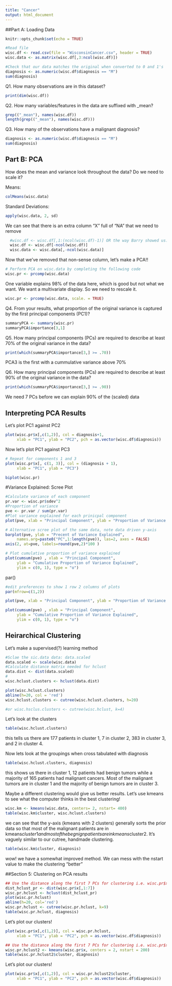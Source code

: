 ```yaml
---
title: "Cancer"
output: html_document
---
```


##Part A: Loading Data

```r
knitr::opts_chunk$set(echo = TRUE)
```

```r
#Read file
wisc.df <- read.csv(file = "WisconsinCancer.csv", header = TRUE)
wisc.data <- as.matrix(wisc.df[,3:ncol(wisc.df)])
```

```r
#Check that our data matches the original when converted to 0 and 1's
diagnosis <- as.numeric(wisc.df$diagnosis == "M")
sum(diagnosis)
```

Q1. How many observations are in this dataset?
```r
print(dim(wisc.df))
```

Q2. How many variables/features in the data are suffixed with _mean?
```r
grep(("_mean"), names(wisc.df))
length(grep(("_mean"), names(wisc.df)))
```

Q3. How many of the observations have a malignant diagnosis?

```r
diagnosis <- as.numeric(wisc.df$diagnosis == "M")
sum(diagnosis)
```

## Part B: PCA

How does the mean and variance look throughout the data? Do we need to scale it?

Means:
```r
colMeans(wisc.data)
```

Standard Deviations:
```r
apply(wisc.data, 2, sd)
```

We can see that there is an extra column "X" full of "NA" that we need to remove

```r
  #wisc.df <- wisc.df[,1:(ncol(wisc.df)-1)] OR the way Barry showed us:
  wisc.df <- wisc.df[-ncol(wisc.df)]
  wisc.data <- wisc.data[,-ncol(wisc.data)]
```

Now that we've removed that non-sense column, let's make a PCA!!
```r
# Perform PCA on wisc.data by completing the following code
wisc.pr <- prcomp(wisc.data)
```

One variable explains 98% of the data here, which is good but not what we want. We want a multivariate display. So we need to rescale it.

```r
wisc.pr <- prcomp(wisc.data, scale. = TRUE)
```

Q4. From your results, what proportion of the original variance is captured by the first principal components (PC1)?

```r
summaryPCA <- summary(wisc.pr)
summaryPCA$importance[3,1]
```


Q5. How many principal components (PCs) are required to describe at least 70% of the original variance in the data?

```r
print(which(summaryPCA$importance[3,] >= .70))

```
PCA3 is the first with a cummulative variance above 70%

Q6. How many principal components (PCs) are required to describe at least 90% of the original variance in the data?

```r
print(which(summaryPCA$importance[3,] >= .90))
```
We need 7 PCs before we can explain 90% of the  (scaled) data

## Interpreting PCA Results
Let's plot PC1 against PC2
```r
plot(wisc.pr$x[,c(1,2)], col = diagnosis+1, 
     xlab = "PC1", ylab = "PC2", pch = as.vector(wisc.df$diagnosis))
```

Now let's plot PC1 against PC3
```r
# Repeat for components 1 and 3
plot(wisc.pr$x[, c(1, 3)], col = (diagnosis + 1), 
     xlab = "PC1", ylab = "PC3")
```


```r
biplot(wisc.pr)
```
#Variance Explained: Scree Plot
```r
#Calculate variance of each component
pr.var <- wisc.pr$sdev^2
#Proportion of variance
pve <- pr.var / sum(pr.var)
#Plot variance explained for each prinicpal component
plot(pve, xlab = "Principal Component", ylab = "Proportion of Variance Explained", ylim = c(0,1), type = "o")
```


```r
# Alternative scree plot of the same data, note data driven y-axis
barplot(pve, ylab = "Precent of Variance Explained",
     names.arg=paste0("PC",1:length(pve)), las=2, axes = FALSE)
axis(2, at=pve, labels=round(pve,2)*100 )
```

```r
# Plot cumulative proportion of variance explained
plot(cumsum(pve) , xlab = "Principal Component", 
     ylab = "Cumulative Proportion of Variance Explained", 
     ylim = c(0, 1), type = "o")
```

par()
```r
#edit preferences to show 1 row 2 columns of plots
par(mfrow=c(1,2))

plot(pve, xlab = "Principal Component", ylab = "Proportion of Variance Explained", ylim = c(0,1), type = "o")

plot(cumsum(pve) , xlab = "Principal Component", 
     ylab = "Cumulative Proportion of Variance Explained", 
     ylim = c(0, 1), type = "o")
```

## Heirarchical Clustering
Let's make a supervised(?) learning method 

```r
#Sclae the sic.data data: data.scaled
data.scaled <- scale(wisc.data)
#Calculate distance matrix needed for hclust
data.dist <- dist(data.scaled)
#
wisc.hclust.clusters <- hclust(data.dist)
```

```r
plot(wisc.hclust.clusters)
abline(h=20, col = 'red')
wisc.hclust.clusters <- cutree(wisc.hclust.clusters, h=20)

#or wisc.hsclus.clusters <- cutree(wisc.hclust, k=4)
```

Let's look at the clusters

```r
table(wisc.hclust.clusters)
```
this tells us there are 177 patients in cluster 1, 7 in cluster 2, 383 in cluster 3, and 2 in cluster 4. 


Now lets look at the groupings when cross tabulated with diagnosis
```r
table(wisc.hclust.clusters, diagnosis)
```

this shows us there in cluster 1, 12 patients had benign tumors while a majority of 165 patients had malignant cancers. Most of the malignant tumors are in cluster 1 and the majority of benign tumors are in cluster 3.



Maybe a different clustering would give us better results. Let's use kmeans to see what the computer thinks in the best clustering!

```r
wisc.km <- kmeans(wisc.data, centers= 2, nstart= 400)
table(wisc.km$cluster, wisc.hclust.clusters)
```

we can see that the y-axis (kmeans with 2 clusters) generally sorts the prior data so that most of the malignant patients are in kmeans$cluster1 and most of the begnign patients are in kmeans$cluster2. It's vaguely similar to our cutree, handmade clustering. 

```r
table(wisc.km$cluster, diagnosis)
```
wow! we have a somewhat improved method. We can mess with the nstart value to make the clustering "better"

##Section 5: Clustering on PCA results


```r
## Use the distance along the first 7 PCs for clustering i.e. wisc.pr$x[, 1:7]
dist_hclust_pr <- dist(wisc.pr$x[,1:7])
wisc.pr.hclust <- hclust(dist_hclust_pr)
plot(wisc.pr.hclust)
abline(h=20, col='red')
wisc.pr.hclust <- cutree(wisc.pr.hclust, k=9)
table(wisc.pr.hclust, diagnosis)
```

Let's plot our clusters!

```r
plot(wisc.pr$x[,c(1,2)], col = wisc.pr.hclust, 
     xlab = "PC1", ylab = "PC2", pch = as.vector(wisc.df$diagnosis))
```

```r
## Use the distance along the first 7 PCs for clustering i.e. wisc.pr$x[, 1:7]
wisc.pr.hclust2 <- kmeans(wisc.pr$x, centers = 2, nstart = 200)
table(wisc.pr.hclust2$cluster, diagnosis)
```

Let's plot our clusters!

```r
plot(wisc.pr$x[,c(1,2)], col = wisc.pr.hclust2$cluster, 
     xlab = "PC1", ylab = "PC2", pch = as.vector(wisc.df$diagnosis))
```